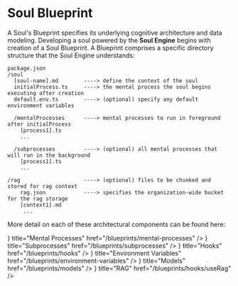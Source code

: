 # Soul Blueprint

A Soul's Blueprint specifies its underlying cognitive architecture and data modeling. Developing a soul powered by the **Soul Engine** begins with creation of a Soul Blueprint. A Blueprint comprises a specific directory structure that the Soul Engine understands:

```
package.json
/soul
  [soul-name].md        ----> define the context of the soul
  initialProcess.ts     ----> the mental process the soul begins executing after creation
  default.env.ts        ----> (optional) specify any default environment variables
  
  /mentalProcesses      ----> mental processes to run in foreground after initialProcess
    [process1].ts
    ...

  /subprocesses         ----> (optional) all mental processes that will run in the background
    [process1].ts
    ...

/rag                    ----> (optional) files to be chunked and stored for rag context
    rag.json            ----> specifies the organization-wide bucket for the rag storage
    [context1].md
     ...
```

More detail on each of these architectural components can be found here:



<Cards>
  <Card
    icon={<MdPsychology />}
    title="Mental Processes"
    href="/blueprints/mental-processes"
  />
  <Card
    icon={<FaSitemap />}
    title="Subprocesses"
    href="/blueprints/subprocesses"
  />
  <Card
    icon={<FaAnchor />}
    title="Hooks"
    href="/blueprints/hooks"
  />
  <Card
    icon={<MdSettingsSystemDaydream />}
    title="Environment Variables"
    href="/blueprints/environment-variables"
  />
  <Card
    icon={<FaCubes />}
    title="Models"
    href="/blueprints/models"
  />
  <Card
    icon={<FaExchangeAlt />}
    title="RAG"
    href="/blueprints/hooks/useRag"
  />
</Cards>
